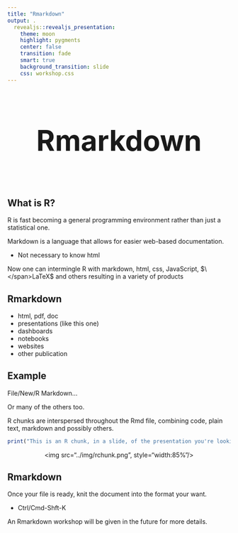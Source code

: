 ```yaml
---
title: "Rmarkdown"
output: .
  revealjs::revealjs_presentation:
    theme: moon
    highlight: pygments
    center: false
    transition: fade
    smart: true
    background_transition: slide
    css: workshop.css
---
```



## 

<div style='text-align: center; font-size:32'><h1>Rmarkdown<h1></div>


## What is R?

R is fast becoming a general programming environment rather than just a statistical one.

<span class="emph">Markdown</span> is a language that allows for easier web-based documentation.

- Not necessary to know html

Now one can intermingle R with markdown, <span class="emph">html</span>, <span class="emph">css</span>, <span class="emph">JavaScript</span>, <span class="emph">$\</span>LaTeX$ and others resulting in a variety of products


## Rmarkdown

- html, pdf, doc
- presentations (like this one)
- dashboards
- notebooks
- websites
- other publication


## Example

File/New/R Markdown...

Or many of the others too.

R <span class="emph">chunks</span> are interspersed throughout the Rmd file, combining code, plain text, markdown and possibly others.

```r
print("This is an R chunk, in a slide, of the presentation you're looking at!")
```

<div style='text-align: center;'><img src="../img/rchunk.png", style="width:85%"/></div>



## Rmarkdown

Once your file is ready, <span class="emph">knit</span> the document into the format your want.

- Ctrl/Cmd-Shft-K

An Rmarkdown workshop will be given in the future for more details.